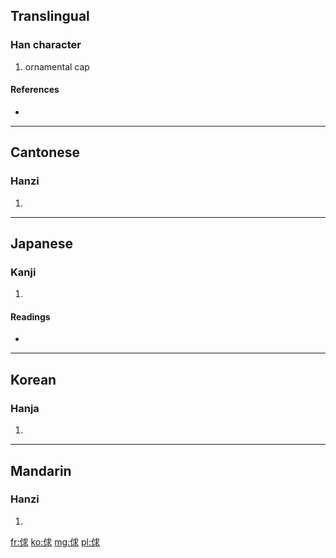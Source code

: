 ==Translingual==

===Han character===
{{Han char|rn=9|rad=人|as=07|sn=9|four=2323<sub>2</sub>|canj=人戈十水 (OIJE)}}

# ornamental cap

====References====
* {{Han ref|kx=0104.090|dkj=00668|dj=0220.080|hdz=10156.170|uh=4FC5|ud=20421|bh=CDDE|bd=52702}}

----

==Cantonese==

===Hanzi===
{{yue-hanzi|jyut=|y=kau4}}

# {{defn|lang=yue|sort=人07}}

----

==Japanese==

===Kanji===
{{ja-kanji|grade=|rs=人07}}

# {{defn|lang=ja|sort=人07}}

====Readings====
* {{ja-readings|on=[[きゅう]] (kyū), [[ぐ]] (gu)|kun=[[いただく]] (itadaku)}}

----

==Korean==

===Hanja===
{{ko-hanja|hangeul=구|rv=gu|mr=ku}}

# {{defn|lang=ko|sort=人07}}

----

==Mandarin==

===Hanzi===
{{cmn-hanzi|pin=[[qiú]] ([[qiu2]])|wg=ch'iu<sup>2</sup>}}

# {{defn|lang=cmn|sort=人07}}

[[fr:俅]]
[[ko:俅]]
[[mg:俅]]
[[pl:俅]]